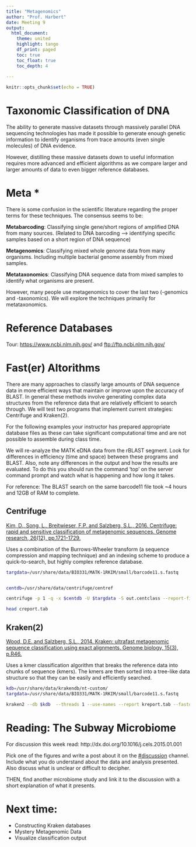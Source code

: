 ```yaml
---
title: "Metagenomics"
author: "Prof. Harbert"
date: Meeting 9
output: 
  html_document:
    theme: united
    highlight: tango
    df_print: paged
    toc: true
    toc_float: true
    toc_depth: 4
  
---
```

```r
knitr::opts_chunk$set(echo = TRUE)
```

# Taxonomic Classification of DNA

The ability to generate massive datasets through massively parallel DNA sequencing technologies has made it possible to generate enough genetic information to identify organisms from trace amounts (even single molecules) of DNA evidence.

However, distilling these massive datasets down to useful information requires more advanced and efficient algorithms as we compare larger and larger amounts of data to even bigger reference databases.

# Meta *

There is some confusion in the scientific literature regarding the proper terms for these techniques. The consensus seems to be:

**Metabarcoding**: Classifying single gene/short regions of amplified DNA from many sources. (Related to DNA barcoding --> identifying specific samples based on a short region of DNA sequence)

**Metagenomics**:  Classifying mixed whole genome data from many organisms. Including multiple bacterial genome assembly from mixed samples.

**Metataxonomics**: Classifying DNA sequence data from mixed samples to identify what organisms are present.

However, many people use metagenomics to cover the last two (-genomics and -taxonomics). We will explore the techniques primarily for metataxonomics.

# Reference Databases

Tour: [https://www.ncbi.nlm.nih.gov/](https://www.ncbi.nlm.nih.gov/) and [ftp://ftp.ncbi.nlm.nih.gov/](ftp://ftp.ncbi.nlm.nih.gov/)

# Fast(er) Altorithms

There are many approaches to classify large amounts of DNA sequence data in more efficient ways that maintain or improve upon the accuracy of BLAST. In general these methods involve generating complex data structures from the reference data that are relatively efficient to search through. We will test two programs that implement current strategies: Centrifuge and Kraken(2). 

For the following examples your instructor has prepared appropriate database files as these can take significant computational time and are not possible to assemble during class time.

We will re-analyze the MATK eDNA data from the rBLAST segment. Look for differences in efficiency (time and space) between these programs and BLAST. Also, note any differences in the output and how the results are evaluated. To do this you should run the command 'top' on the server command prompt and watch what is happening and how long it takes.

For reference: The BLAST search on the same barcode11 file took ~4 hours and 12GB of RAM to complete.

## Centrifuge

[Kim, D., Song, L., Breitwieser, F.P. and Salzberg, S.L., 2016. Centrifuge: rapid and sensitive classification of metagenomic sequences. Genome research, 26(12), pp.1721-1729.](https://genome.cshlp.org/content/26/12/1721.short)

Uses a combination of the Burrows-Wheeler transform (a sequence compression and mapping technique) and an indexing scheme to produce a quick-to-search, but highly complex reference database.

```bash
targdata=/usr/share/data/BIO331/MATK-1RKIM/small/barcode11.s.fastq


centdb=/usr/share/data/centrifuge/centref

centrifuge -p 1 -q -x $centdb -U $targdata -S out.centclass --report-file creport.tab --out-fmt tab

head creport.tab
```

## Kraken(2)

[Wood, D.E. and Salzberg, S.L., 2014. Kraken: ultrafast metagenomic sequence classification using exact alignments. Genome biology, 15(3), p.R46.](https://genomebiology.biomedcentral.com/articles/10.1186/gb-2014-15-3-r46)

Uses a kmer classification algorithm that breaks the reference data into chunks of sequence (kmers). The kmers are then sorted into a tree-like data structure so that they can be easily and efficiently searched.

```bash
kdb=/usr/share/data/krakendb/nt-custom/
targdata=/usr/share/data/BIO331/MATK-1RKIM/small/barcode11.s.fastq

kraken2 --db $kdb  --threads 1 --use-names --report kreport.tab --fastq-input $targdata > kraken.out

```


# Reading: The Subway Microbiome

For discussion this week read: http://dx.doi.org/10.1016/j.cels.2015.01.001

Pick one of the figures and write a post about it on the [#discussion](https://introbioinformatics.slack.com/messages/CN3DX55M3) channel. Include what you do understand about the data and analysis presented. Also discuss what is unclear or difficult to decipher.

THEN, find another microbiome study and link it to the discussion with a short explanation of what it presents.

# Next time: 

+ Constructing Kraken databases
+ Mystery Metagenomic Data
+ Visualize classification output







